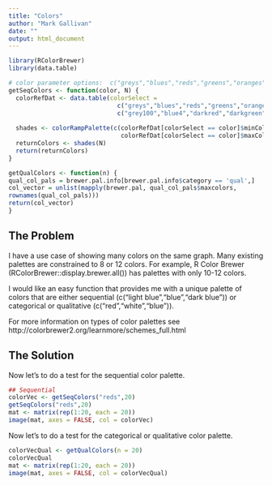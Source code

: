 ```yaml
---
title: "Colors"
author: "Mark Gallivan"
date: ""
output: html_document
---
```


```r
library(RColorBrewer)
library(data.table)

# color parameter options:  c("greys","blues","reds","greens","oranges","purples")
getSeqColors <- function(color, N) {
  colorRefDat <- data.table(colorSelect = 
                              c("greys","blues","reds","greens","oranges","purples"), minCol = c("grey0","lightskyblue","indianred1","darkseagreen1","goldenrod1","lavender"), maxCol = 
                              c("grey100","blue4","darkred","darkgreen","darkorange3","purple4"))
  
  shades <- colorRampPalette(c(colorRefDat[colorSelect == color]$minCol, 
                               colorRefDat[colorSelect == color]$maxCol))
  returnColors <- shades(N)
  return(returnColors)
}

getQualColors <- function(n) {
qual_col_pals = brewer.pal.info[brewer.pal.info$category == 'qual',]
col_vector = unlist(mapply(brewer.pal, qual_col_pals$maxcolors, 
rownames(qual_col_pals)))
return(col_vector)
}

```

## The Problem

I have a use case of showing many colors on the same graph. Many existing palettes are constrained to 8 or 12 colors. For example, R Color Brewer (RColorBrewer::display.brewer.all()) has palettes with only 10-12 colors.

I would like an easy function that provides me with a unique palette of colors that are either sequential (c("light blue","blue","dark blue")) or categorical or qualitative (c("red","white","blue")).

For more information on types of color palettes see http://colorbrewer2.org/learnmore/schemes_full.html

## The Solution 

Now let's to do a test for the sequential color palette. 

```r

## Sequential 
colorVec <- getSeqColors("reds",20)
getSeqColors("reds",20)
mat <- matrix(rep(1:20, each = 20))
image(mat, axes = FALSE, col = colorVec)

```

Now let's to do a test for the categorical or qualitative color palette. 

```r
colorVecQual <- getQualColors(n = 20)
colorVecQual
mat <- matrix(rep(1:20, each = 20))
image(mat, axes = FALSE, col = colorVecQual)


```

